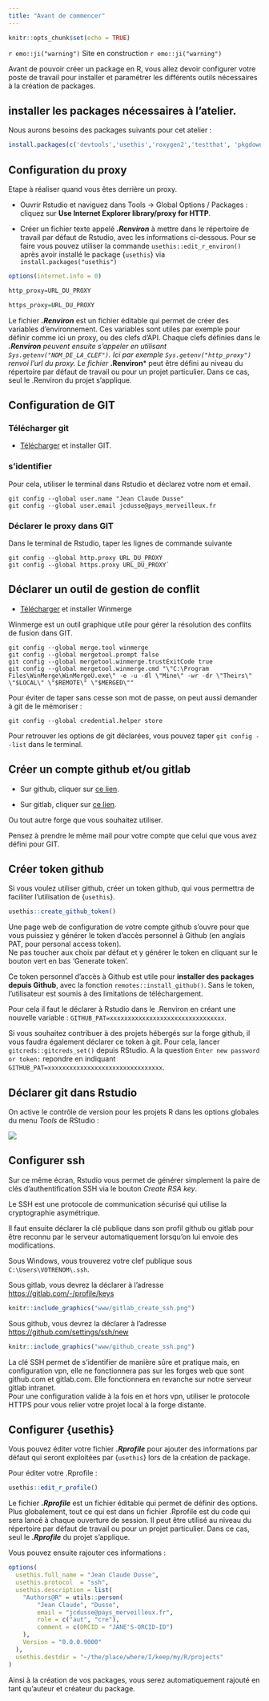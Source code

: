```yaml
---
title: "Avant de commencer"
---
```


```r
knitr::opts_chunk$set(echo = TRUE)
```

`r emo::ji("warning")` Site en construction `r emo::ji("warning")`


Avant de pouvoir créer un package en R, vous allez devoir configurer votre poste de travail pour installer et paramétrer les différents outils nécessaires à la création de packages.

## installer les packages nécessaires à l'atelier.

Nous aurons besoins des packages suivants pour cet atelier :

```r
install.packages(c('devtools','usethis','roxygen2','testthat', 'pkgdown'))
```

## Configuration du proxy

Etape à réaliser quand vous êtes derrière un proxy.

- Ouvrir Rstudio et naviguez dans Tools -> Global Options / Packages : cliquez sur **Use Internet Explorer library/proxy for HTTP**.

- Créer un fichier texte appelé ***.Renviron*** à mettre dans le répertoire de travail par défaut de Rstudio, avec les informations ci-dessous. Pour se faire vous pouvez utiliser la commande `usethis::edit_r_environ()` après avoir installé le package {`usethis`} via `install.packages("usethis")`



```r
options(internet.info = 0)

http_proxy=URL_DU_PROXY

https_proxy=URL_DU_PROXY

```

<aside>
Le fichier ***.Renviron*** est un fichier éditable qui permet de créer des variables d'environnement. Ces variables sont utiles par exemple pour définir comme ici un proxy, ou des clefs d'API. Chaque clefs définies dans le ***.Renviron** peuvent ensuite s'appeler en utilisant `Sys.getenv("NOM_DE_LA_CLEF")`. Ici par exemple `Sys.getenv("http_proxy")` renvoi l'url du proxy.
Le fichier ***.Renviron*** peut être défini au niveau du répertoire par défaut de travail ou pour un projet particulier. Dans ce cas, seul le .Renviron du projet s'applique.
</aside>

## Configuration de GIT


### Télécharger git

- [Télécharger](https://git-scm.com/downloads) et installer GIT.

### s'identifier

Pour cela, utiliser le terminal dans Rstudio et déclarez votre nom et email.

```
git config --global user.name "Jean Claude Dusse"
git config --global user.email jcdusse@pays_merveilleux.fr
```

### Déclarer le proxy dans GIT

Dans le terminal de Rstudio, taper les lignes de commande suivante

```   
git config --global http.proxy URL_DU_PROXY
git config --global https.proxy URL_DU_PROXY`
```

## Déclarer un outil de gestion de conflit

- [Télécharger](https://winmerge.org/?lang=fr) et installer Winmerge

Winmerge est un outil graphique utile pour gérer la résolution des conflits de fusion dans GIT.

```
git config --global merge.tool winmerge
git config --global mergetool.prompt false
git config --global mergetool.winmerge.trustExitCode true
git config --global mergetool.winmerge.cmd "\"C:\Program Files\WinMerge\WinMergeU.exe\" -e -u -dl \"Mine\" -wr -dr \"Theirs\" \"$LOCAL\" \"$REMOTE\" \"$MERGED\""
```

Pour éviter de taper sans cesse son mot de passe, on peut aussi demander à git de le mémoriser :

```
git config --global credential.helper store
```

Pour retrouver les options de git déclarées, vous pouvez taper `git config --list` dans le terminal.


## Créer un compte github et/ou gitlab

- Sur github, cliquer sur [ce lien](https://github.com/join?ref_cta=Sign+up&ref_loc=header+logged+out&ref_page=%2F&source=header-home).

- Sur gitlab, cliquer sur [ce lien](https://gitlab.com/users/sign_up?test=capabilities).

Ou tout autre forge que vous souhaitez utiliser.

Pensez à prendre le même mail pour votre compte que celui que vous avez défini pour GIT.

## Créer token github

Si vous voulez utiliser github, créer un token github, qui vous permettra de faciliter l'utilisation de {`usethis`}.

```r
usethis::create_github_token()
```

Une page web de configuration de votre compte github s'ouvre pour que vous puissiez y générer le token d'accès personnel à Github (en anglais PAT, pour personal access token).  
Ne pas toucher aux choix par défaut et y générer le token en cliquant sur le bouton vert en bas 'Generate token'. 

Ce token personnel d'accès à Github est utile pour **installer des packages depuis Github**, avec la fonction `remotes::install_github()`. Sans le token, l'utilisateur est soumis à des limitations de téléchargement.  

Pour cela il faut le déclarer à Rstudio dans le .Renviron en créant une nouvelle variable : 
`GITHUB_PAT=xxxxxxxxxxxxxxxxxxxxxxxxxxxxxxxx`.

Si vous souhaitez contribuer à des projets hébergés sur la forge github, il vous faudra également déclarer ce token à git. Pour cela, lancer `gitcreds::gitcreds_set()` depuis RStudio. A la question `Enter new password or token:` repondre en indiquant `GITHUB_PAT=xxxxxxxxxxxxxxxxxxxxxxxxxxxxxxxx`.  


## Déclarer git dans Rstudio

On active le contrôle de version pour les projets R dans les options globales du menu *Tools* de RStudio :

![](www/rsutdio-config-git.png)


## Configurer ssh


Sur ce même écran, Rstudio vous permet de générer simplement la paire de clés d’authentification SSH via le bouton *Create RSA key*. 

<aside>
Le SSH est une  protocole de communication sécurisé qui utilise la cryptographie asymétrique.
</aside>

Il faut ensuite déclarer la clé publique dans son profil github ou gitlab pour être reconnu par le serveur automatiquement lorsqu’on lui envoie des modifications.

Sous Windows, vous trouverez votre clef publique sous `C:\Users\VOTRENOM\.ssh`.

Sous gitlab, vous devrez la déclarer à l'adresse [https://gitlab.com/-/profile/keys](https://gitlab.com/-/profile/keys)


```r
knitr::include_graphics("www/gitlab_create_ssh.png")
```


Sous github, vous devrez la déclarer à l'adresse [https://github.com/settings/ssh/new](https://github.com/settings/ssh/new)


```r
knitr::include_graphics("www/github_create_ssh.png")
```

<aside>
La clé SSH permet de s'identifier de manière sûre et pratique mais, en configuration vpn, elle ne fonctionnera pas sur les forges web que sont github.com et gitlab.com. Elle fonctionnera en revanche sur notre serveur gitlab intranet.  
Pour une configuration valide à la fois en et hors vpn, utiliser le protocole HTTPS pour vous relier votre projet local à la forge distante.
</aside>



## Configurer {usethis}

Vous pouvez éditer votre fichier ***.Rprofile*** pour ajouter des informations par défaut qui seront exploitées par {`usethis`} lors de la création de package.

Pour éditer votre .Rprofile : 

```r
usethis::edit_r_profile()
```

<aside>
Le fichier ***.Rprofile*** est un fichier éditable qui permet de définir des options. Plus globalement, tout ce qui est dans un fichier .Rprofile est du code qui sera lancé à chaque ouverture de session. Il peut être utilisé au niveau du répertoire par défaut de travail ou pour un projet particulier. Dans ce cas, seul le ***.Rprofile*** du projet s'applique.
</aside>

Vous pouvez ensuite rajouter ces informations : 

```r
options(
  usethis.full_name = "Jean Claude Dusse",
  usethis.protocol  = "ssh",
  usethis.description = list(
    "Authors@R" = utils::person(
        "Jean Claude", "Dusse",
        email = "jcdusse@pays_merveilleux.fr",
        role = c("aut", "cre"),
        comment = c(ORCID = "JANE'S-ORCID-ID")
    ),
    Version = "0.0.0.9000"
  ),
  usethis.destdir = "~/the/place/where/I/keep/my/R/projects"
)

```

Ainsi à la création de vos packages, vous serez automatiquement rajouté en tant qu'auteur et créateur du package.

